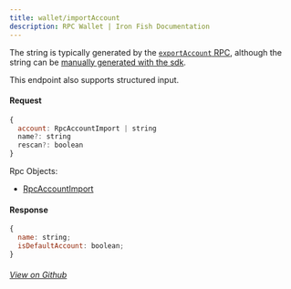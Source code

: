```yaml
---
title: wallet/importAccount
description: RPC Wallet | Iron Fish Documentation
---
```


The string is typically generated by the [`exportAccount` RPC](/developers/documentation/rpc/wallet/export_account), although the string can be [manually generated with the sdk](https://github.com/iron-fish/ironfish/blob/master/ironfish/src/wallet/account/encoder/account.ts).

This endpoint also supports structured input. 

#### Request

```js
{
  account: RpcAccountImport | string
  name?: string
  rescan?: boolean
}
```

Rpc Objects: 
- [RpcAccountImport](/developers/documentation/rpc/objects/rpcAccountImport)

#### Response

```js
{
  name: string;
  isDefaultAccount: boolean;
}
```

###### [View on Github](https://github.com/iron-fish/ironfish/blob/master/ironfish/src/rpc/routes/wallet/importAccount.ts)
